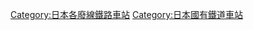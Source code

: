 {{DEFAULTSORT:Urushio}}

[[Category:日本各廢線鐵路車站|Category:日本各廢線鐵路車站]]
[[Category:日本國有鐵道車站|Category:日本國有鐵道車站]]